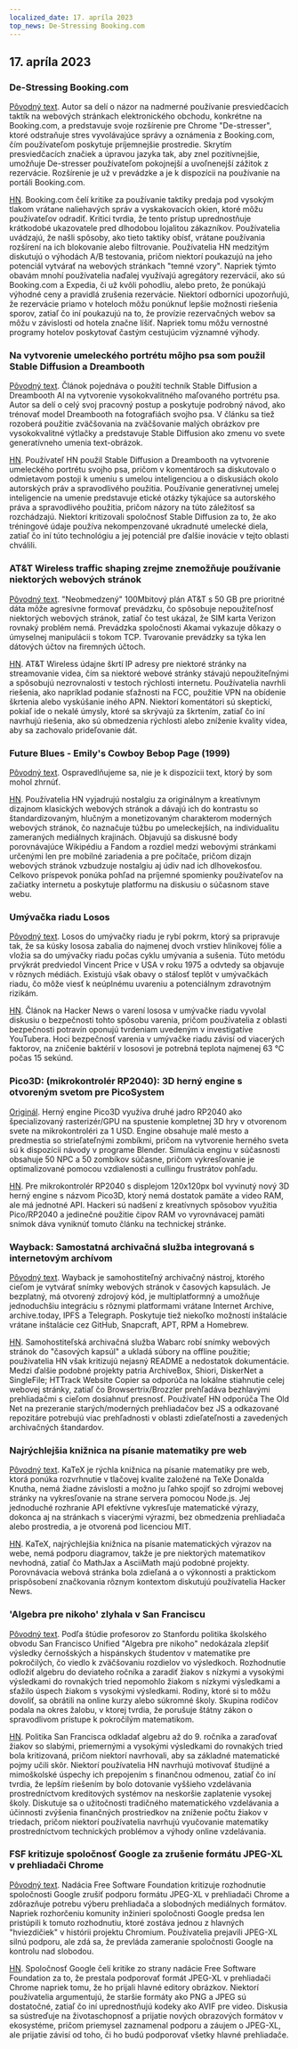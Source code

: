 ```yaml
---
localized_date: 17. apríla 2023
top_news: De-Stressing Booking.com
---
```




<CallToAction />

<Steps>

## 17. apríla 2023

### De-Stressing Booking.com

[Pôvodný text](https://www.alexcharlton.co/projects/booking-com-de-stresser).
Autor sa delí o názor na nadmerné používanie presviedčacích taktík na webových stránkach elektronického obchodu, konkrétne na Booking.com, a predstavuje svoje rozšírenie pre Chrome "De-stresser", ktoré odstraňuje stres vyvolávajúce správy a oznámenia z Booking.com, čím používateľom poskytuje príjemnejšie prostredie. Skrytím presviedčacích značiek a úpravou jazyka tak, aby znel pozitívnejšie, umožňuje De-stresser používateľom pokojnejší a uvoľnenejší zážitok z rezervácie. Rozšírenie je už v prevádzke a je k dispozícii na používanie na portáli Booking.com.

[HN](http://news.ycombinator.com/item?id=35590734).
Booking.com čelí kritike za používanie taktiky predaja pod vysokým tlakom vrátane naliehavých správ a vyskakovacích okien, ktoré môžu používateľov odradiť. Kritici tvrdia, že tento prístup uprednostňuje krátkodobé ukazovatele pred dlhodobou lojalitou zákazníkov. Používatelia uvádzajú, že našli spôsoby, ako tieto taktiky obísť, vrátane používania rozšírení na ich blokovanie alebo filtrovanie. Používatelia HN medzitým diskutujú o výhodách A/B testovania, pričom niektorí poukazujú na jeho potenciál vytvárať na webových stránkach "temné vzory". Napriek týmto obavám mnohí používatelia naďalej využívajú agregátory rezervácií, ako sú Booking.com a Expedia, či už kvôli pohodliu, alebo preto, že ponúkajú výhodné ceny a pravidlá zrušenia rezervácie. Niektorí odborníci upozorňujú, že rezervácie priamo v hoteloch môžu ponúknuť lepšie možnosti riešenia sporov, zatiaľ čo iní poukazujú na to, že provízie rezervačných webov sa môžu v závislosti od hotela značne líšiť. Napriek tomu môžu vernostné programy hotelov poskytovať častým cestujúcim významné výhody.

### Na vytvorenie umeleckého portrétu môjho psa som použil Stable Diffusion a Dreambooth

[Pôvodný text](https://www.shruggingface.com/blog/how-i-used-stable-diffusion-and-dreambooth-to-create-a-painted-portrait-of-my-dog).
Článok pojednáva o použití techník Stable Diffusion a Dreambooth AI na vytvorenie vysokokvalitného maľovaného portrétu psa. Autor sa delí o celý svoj pracovný postup a poskytuje podrobný návod, ako trénovať model Dreambooth na fotografiách svojho psa. V článku sa tiež rozoberá použitie zväčšovania na zväčšovanie malých obrázkov pre vysokokvalitné výtlačky a predstavuje Stable Diffusion ako zmenu vo svete generatívneho umenia text-obrázok.

[HN](http://news.ycombinator.com/item?id=35592847).
Používateľ HN použil Stable Diffusion a Dreambooth na vytvorenie umeleckého portrétu svojho psa, pričom v komentároch sa diskutovalo o odmietavom postoji k umeniu s umelou inteligenciou a o diskusiách okolo autorských práv a spravodlivého použitia. Používanie generatívnej umelej inteligencie na umenie predstavuje etické otázky týkajúce sa autorského práva a spravodlivého použitia, pričom názory na túto záležitosť sa rozchádzajú. Niektorí kritizovali spoločnosť Stable Diffusion za to, že ako tréningové údaje používa nekompenzované ukradnuté umelecké diela, zatiaľ čo iní túto technológiu a jej potenciál pre ďalšie inovácie v tejto oblasti chválili.

### AT&T Wireless traffic shaping zrejme znemožňuje používanie niektorých webových stránok

[Pôvodný text](https://adriano.fyi/post/2023/2023-04-16-att-traffic-shaping-makes-websites-unusable/).
"Neobmedzený" 100Mbitový plán AT&T s 50 GB pre prioritné dáta môže agresívne formovať prevádzku, čo spôsobuje nepoužiteľnosť niektorých webových stránok, zatiaľ čo test ukázal, že SIM karta Verizon rovnaký problém nemá. Prevádzka spoločnosti Akamai vykazuje dôkazy o úmyselnej manipulácii s tokom TCP. Tvarovanie prevádzky sa týka len dátových účtov na firemných účtoch.

[HN](http://news.ycombinator.com/item?id=35592607).
AT&T Wireless údajne škrtí IP adresy pre niektoré stránky na streamovanie videa, čím sa niektoré webové stránky stávajú nepoužiteľnými a spôsobujú nezrovnalosti v testoch rýchlosti internetu. Používatelia navrhli riešenia, ako napríklad podanie sťažnosti na FCC, použitie VPN na obídenie škrtenia alebo vyskúšanie iného APN. Niektorí komentátori sú skeptickí, pokiaľ ide o nekalé úmysly, ktoré sa skrývajú za škrtením, zatiaľ čo iní navrhujú riešenia, ako sú obmedzenia rýchlosti alebo zníženie kvality videa, aby sa zachovalo prideľovanie dát.

### Future Blues - Emily's Cowboy Bebop Page (1999)

[Pôvodný text](https://futureblues.com/).
Ospravedlňujeme sa, nie je k dispozícii text, ktorý by som mohol zhrnúť.

[HN](http://news.ycombinator.com/item?id=35589124).
Používatelia HN vyjadrujú nostalgiu za originálnym a kreatívnym dizajnom klasických webových stránok a dávajú ich do kontrastu so štandardizovaným, hlučným a monetizovaným charakterom moderných webových stránok, čo naznačuje túžbu po umeleckejších, na individualitu zameraných mediálnych krajinách. Objavujú sa diskusné body porovnávajúce Wikipédiu a Fandom a rozdiel medzi webovými stránkami určenými len pre mobilné zariadenia a pre počítače, pričom dizajn webových stránok vzbudzuje nostalgiu aj údiv nad ich dlhovekosťou. Celkovo príspevok ponúka pohľad na príjemné spomienky používateľov na začiatky internetu a poskytuje platformu na diskusiu o súčasnom stave webu.

### Umývačka riadu Losos

[Pôvodný text](https://en.wikipedia.org/wiki/Dishwasher_salmon).
Losos do umývačky riadu je rybí pokrm, ktorý sa pripravuje tak, že sa kúsky lososa zabalia do najmenej dvoch vrstiev hliníkovej fólie a vložia sa do umývačky riadu počas cyklu umývania a sušenia. Túto metódu prvýkrát predviedol Vincent Price v USA v roku 1975 a odvtedy sa objavuje v rôznych médiách. Existujú však obavy o stálosť teplôt v umývačkách riadu, čo môže viesť k neúplnému uvareniu a potenciálnym zdravotným rizikám.

[HN](http://news.ycombinator.com/item?id=35586683).
Článok na Hacker News o varení lososa v umývačke riadu vyvolal diskusiu o bezpečnosti tohto spôsobu varenia, pričom používatelia z oblasti bezpečnosti potravín oponujú tvrdeniam uvedeným v investigatíve YouTubera. Hoci bezpečnosť varenia v umývačke riadu závisí od viacerých faktorov, na zničenie baktérií v lososovi je potrebná teplota najmenej 63 °C počas 15 sekúnd.

### Pico3D: (mikrokontrolér RP2040): 3D herný engine s otvoreným svetom pre PicoSystem

[Originál](https://github.com/bernhardstrobl/Pico3D).
Herný engine Pico3D využíva druhé jadro RP2040 ako špecializovaný rasterizér/GPU na spustenie kompletnej 3D hry v otvorenom svete na mikrokontroléri za 1 USD. Engine obsahuje malé mesto a predmestia so strieľateľnými zombíkmi, pričom na vytvorenie herného sveta sú k dispozícii návody v programe Blender. Simulácia enginu v súčasnosti obsahuje 50 NPC a 50 zombíkov súčasne, pričom vykresľovanie je optimalizované pomocou vzdialenosti a cullingu frustrátov pohľadu.

[HN](http://news.ycombinator.com/item?id=35589172).
Pre mikrokontrolér RP2040 s displejom 120x120px bol vyvinutý nový 3D herný engine s názvom Pico3D, ktorý nemá dostatok pamäte a video RAM, ale má jednotné API. Hackeri sú nadšení z kreatívnych spôsobov využitia Pico/RP2040 a jedinečné použitie čipov RAM vo vyrovnávacej pamäti snímok dáva vyniknúť tomuto článku na technickej stránke.

### Wayback: Samostatná archivačná služba integrovaná s internetovým archívom

[Pôvodný text](https://github.com/wabarc/wayback).
Wayback je samohostiteľný archivačný nástroj, ktorého cieľom je vytvárať snímky webových stránok v časových kapsulách. Je bezplatný, má otvorený zdrojový kód, je multiplatformný a umožňuje jednoduchšiu integráciu s rôznymi platformami vrátane Internet Archive, archive.today, IPFS a Telegraph. Poskytuje tiež niekoľko možností inštalácie vrátane inštalácie cez GitHub, Snapcraft, APT, RPM a Homebrew.

[HN](http://news.ycombinator.com/item?id=35586845).
Samohostiteľská archivačná služba Wabarc robí snímky webových stránok do "časových kapsúl" a ukladá súbory na offline použitie; používatelia HN však kritizujú nejasný README a nedostatok dokumentácie. Medzi ďalšie podobné projekty patria ArchiveBox, Shiori, DiskerNet a SingleFile; HTTrack Website Copier sa odporúča na lokálne stiahnutie celej webovej stránky, zatiaľ čo Browsertrix/Brozzler prehľadáva bezhlavými prehliadačmi s cieľom dosiahnuť presnosť. Používateľ HN odporúča The Old Net na prezeranie starých/moderných prehliadačov bez JS a odkazované repozitáre potrebujú viac prehľadnosti v oblasti zdieľateľnosti a zavedených archivačných štandardov.

### Najrýchlejšia knižnica na písanie matematiky pre web

[Pôvodný text](https://katex.org/).
KaTeX je rýchla knižnica na písanie matematiky pre web, ktorá ponúka rozvrhnutie v tlačovej kvalite založené na TeXe Donalda Knutha, nemá žiadne závislosti a možno ju ľahko spojiť so zdrojmi webovej stránky na vykresľovanie na strane servera pomocou Node.js. Jej jednoduché rozhranie API efektívne vykresľuje matematické výrazy, dokonca aj na stránkach s viacerými výrazmi, bez obmedzenia prehliadača alebo prostredia, a je otvorená pod licenciou MIT.

[HN](http://news.ycombinator.com/item?id=35588985).
KaTeX, najrýchlejšia knižnica na písanie matematických výrazov na webe, nemá podporu diagramov, takže je pre niektorých matematikov nevhodná, zatiaľ čo MathJax a AsciiMath majú podobné projekty. Porovnávacia webová stránka bola zdieľaná a o výkonnosti a praktickom prispôsobení značkovania rôznym kontextom diskutujú používatelia Hacker News.

### 'Algebra pre nikoho' zlyhala v San Franciscu

[Pôvodný text](https://www.joannejacobs.com/post/algebra-for-none-fails-in-san-francisco).
Podľa štúdie profesorov zo Stanfordu politika školského obvodu San Francisco Unified "Algebra pre nikoho" nedokázala zlepšiť výsledky černošských a hispánskych študentov v matematike pre pokročilých, čo viedlo k zväčšovaniu rozdielov vo výsledkoch. Rozhodnutie odložiť algebru do deviateho ročníka a zaradiť žiakov s nízkymi a vysokými výsledkami do rovnakých tried nepomohlo žiakom s nízkymi výsledkami a sťažilo úspech žiakom s vysokými výsledkami. Rodiny, ktoré si to môžu dovoliť, sa obrátili na online kurzy alebo súkromné školy. Skupina rodičov podala na okres žalobu, v ktorej tvrdia, že porušuje štátny zákon o spravodlivom prístupe k pokročilým matematikom.

[HN](http://news.ycombinator.com/item?id=35595026).
Politika San Francisca odkladať algebru až do 9. ročníka a zaraďovať žiakov so slabými, priemernými a vysokými výsledkami do rovnakých tried bola kritizovaná, pričom niektorí navrhovali, aby sa základné matematické pojmy učili skôr. Niektorí používatelia HN navrhujú motivovať študijné a mimoškolské úspechy ich prepojením s finančnou odmenou, zatiaľ čo iní tvrdia, že lepším riešením by bolo dotovanie vyššieho vzdelávania prostredníctvom kreditových systémov na neskoršie zaplatenie vysokej školy. Diskutuje sa o užitočnosti tradičného matematického vzdelávania a účinnosti zvýšenia finančných prostriedkov na zníženie počtu žiakov v triedach, pričom niektorí používatelia navrhujú vyučovanie matematiky prostredníctvom technických problémov a výhody online vzdelávania.

### FSF kritizuje spoločnosť Google za zrušenie formátu JPEG-XL v prehliadači Chrome

[Pôvodný text](https://www.phoronix.com/news/FSF-Slams-Google-JPEG-XL).
Nadácia Free Software Foundation kritizuje rozhodnutie spoločnosti Google zrušiť podporu formátu JPEG-XL v prehliadači Chrome a zdôrazňuje potrebu výberu prehliadača a slobodných mediálnych formátov. Napriek rozhorčeniu komunity inžinieri spoločnosti Google predsa len pristúpili k tomuto rozhodnutiu, ktoré zostáva jednou z hlavných "hviezdičiek" v histórii projektu Chromium. Používatelia prejavili JPEG-XL silnú podporu, ale zdá sa, že prevláda zameranie spoločnosti Google na kontrolu nad slobodou.

[HN](http://news.ycombinator.com/item?id=35589179).
Spoločnosť Google čelí kritike zo strany nadácie Free Software Foundation za to, že prestala podporovať formát JPEG-XL v prehliadači Chrome napriek tomu, že ho prijali hlavné editory obrázkov. Niektorí používatelia argumentujú, že staršie formáty ako PNG a JPEG sú dostatočné, zatiaľ čo iní uprednostňujú kodeky ako AVIF pre video. Diskusia sa sústreďuje na životaschopnosť a prijatie nových obrazových formátov v ekosystéme, pričom priemysel zaznamenal podporu a záujem o JPEG-XL, ale prijatie závisí od toho, či ho budú podporovať všetky hlavné prehliadače.

</Steps>
